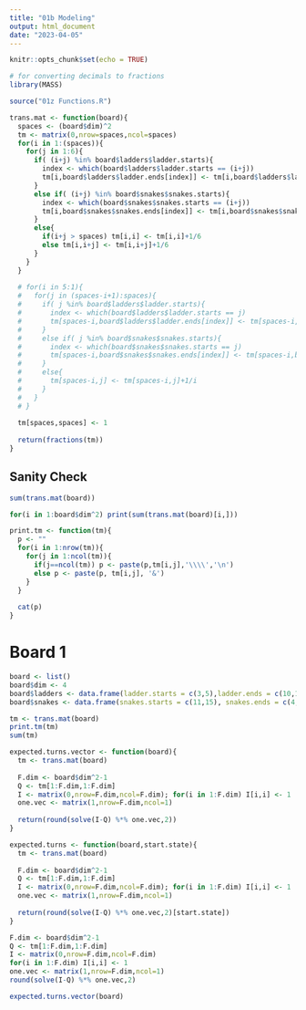 ```yaml
---
title: "01b Modeling"
output: html_document
date: "2023-04-05"
---
```


```r
knitr::opts_chunk$set(echo = TRUE)
```

```r
# for converting decimals to fractions
library(MASS)
```

```r
source("01z Functions.R")
```

```r
trans.mat <- function(board){
  spaces <- (board$dim)^2
  tm <- matrix(0,nrow=spaces,ncol=spaces)
  for(i in 1:(spaces)){
    for(j in 1:6){
      if( (i+j) %in% board$ladders$ladder.starts){
        index <- which(board$ladders$ladder.starts == (i+j))
        tm[i,board$ladders$ladder.ends[index]] <- tm[i,board$ladders$ladder.ends[index]]+1/6
      }
      else if( (i+j) %in% board$snakes$snakes.starts){
        index <- which(board$snakes$snakes.starts == (i+j))
        tm[i,board$snakes$snakes.ends[index]] <- tm[i,board$snakes$snakes.ends[index]] +1/6
      }
      else{
        if(i+j > spaces) tm[i,i] <- tm[i,i]+1/6
        else tm[i,i+j] <- tm[i,i+j]+1/6
      }
    }
  }
  
  # for(i in 5:1){
  #   for(j in (spaces-i+1):spaces){
  #     if( j %in% board$ladders$ladder.starts){
  #       index <- which(board$ladders$ladder.starts == j)
  #       tm[spaces-i,board$ladders$ladder.ends[index]] <- tm[spaces-i,board$ladders$ladder.ends[index]]+1/i
  #     }
  #     else if( j %in% board$snakes$snakes.starts){
  #       index <- which(board$snakes$snakes.starts == j)
  #       tm[spaces-i,board$snakes$snakes.ends[index]] <- tm[spaces-i,board$snakes$snakes.ends[index]]+1/i
  #     }
  #     else{
  #       tm[spaces-i,j] <- tm[spaces-i,j]+1/i
  #     }
  #   }
  # }
  
  tm[spaces,spaces] <- 1
  
  return(fractions(tm))
}
```

## Sanity Check

```r
sum(trans.mat(board))
```
```r
for(i in 1:board$dim^2) print(sum(trans.mat(board)[i,]))
```

```r
print.tm <- function(tm){
  p <- ""
  for(i in 1:nrow(tm)){
    for(j in 1:ncol(tm)){
      if(j==ncol(tm)) p <- paste(p,tm[i,j],'\\\\','\n')
      else p <- paste(p, tm[i,j], '&')
    }
  }
  
  cat(p)
}
```

# Board 1

```r
board <- list()
board$dim <- 4
board$ladders <- data.frame(ladder.starts = c(3,5),ladder.ends = c(10,12))
board$snakes <- data.frame(snakes.starts = c(11,15), snakes.ends = c(4,8))
```

```r
tm <- trans.mat(board)
print.tm(tm)
sum(tm)
```

```r
expected.turns.vector <- function(board){
  tm <- trans.mat(board)
  
  F.dim <- board$dim^2-1
  Q <- tm[1:F.dim,1:F.dim]
  I <- matrix(0,nrow=F.dim,ncol=F.dim); for(i in 1:F.dim) I[i,i] <- 1
  one.vec <- matrix(1,nrow=F.dim,ncol=1)
  
  return(round(solve(I-Q) %*% one.vec,2))
}
```

```r
expected.turns <- function(board,start.state){
  tm <- trans.mat(board)
  
  F.dim <- board$dim^2-1
  Q <- tm[1:F.dim,1:F.dim]
  I <- matrix(0,nrow=F.dim,ncol=F.dim); for(i in 1:F.dim) I[i,i] <- 1
  one.vec <- matrix(1,nrow=F.dim,ncol=1)
  
  return(round(solve(I-Q) %*% one.vec,2)[start.state])
}
```

```r
F.dim <- board$dim^2-1
Q <- tm[1:F.dim,1:F.dim]
I <- matrix(0,nrow=F.dim,ncol=F.dim)
for(i in 1:F.dim) I[i,i] <- 1
one.vec <- matrix(1,nrow=F.dim,ncol=1)
round(solve(I-Q) %*% one.vec,2)
```

```r
expected.turns.vector(board)
```










